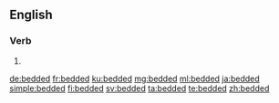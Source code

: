 ==English==

===Verb===
{{head|en|verb form}}

# {{en-past of|bed}}

[[de:bedded]]
[[fr:bedded]]
[[ku:bedded]]
[[mg:bedded]]
[[ml:bedded]]
[[ja:bedded]]
[[simple:bedded]]
[[fi:bedded]]
[[sv:bedded]]
[[ta:bedded]]
[[te:bedded]]
[[zh:bedded]]